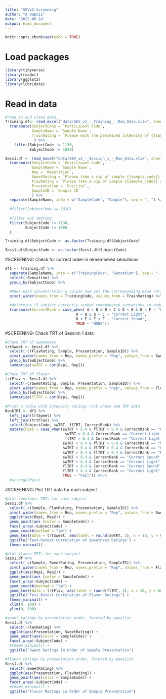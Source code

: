 ---
title: "SEVv2-Screening"
author: "A DuBois"
date: '2022-06-14'
output: html_document
---

```{r setup, include=FALSE}
knitr::opts_chunk$set(echo = TRUE)
```

# Load packages

```{r packages}
library(tidyverse)
library(readxl)
library(ggplot2)
library(lubridate)

```


# Read in data

```{r read & clean data}

#read in and clean data
Training.df<- read_excel("data/SEV_v2_-_Training_-_Raw_Data.xlsx", sheet = 4, skip = 3) %>%
  transmute(SubjectCode = `Participant Code`,
            SampleName = `Sample Name`,
            TrainRating = `Please mark the perceived intensity of {{sample_name}} exactly as you recorded it on your paper sheet.`
             ) %>%
    filter(SubjectCode != 1130,
           SubjectCode != 1080)

Sess1.df <- read_excel("data/SEV_v2_-_Session_1_-_Raw_Data.xlsx", sheet = 3, skip = 3) %>%
  transmute(SubjectCode = `Participant Code`,
            SampleName = `Sample Name`,
            Rep = `Repetition`,
            SweetRating = `Please take a sip of sample {{sample_code}} and rate the intensity of sweetness only.Sweetness:  the pleasant taste sensation typically produced by sugars (such as sucrose or glucose)`,
            FlavRating = `Please take a sip of sample {{sample_code}} and rate the intensity of flavor only.Flavor: the combined effect of taste sensations, aromas, and chemical feeling factors (e.g. burn of a chili, cooling of menthol) in the mouth.`,
            Presentation = `Position`,
            SampleID = `Sample ID`
            ) %>%
  separate(SampleName, into = c("SampleCode", "Sample"), sep = ". ") %>%
  
  #filter(SubjectCode == 1028)
  
  #filter out testing
  filter(SubjectCode != 1130,
         SubjectCode != 1080
  )

Training.df$SubjectCode <- as.factor(Training.df$SubjectCode)

Sess1.df$SubjectCode <- as.factor(Sess1.df$SubjectCode)

```

#SCREENING: Check for correct order in remembered sensations

```{r SCREENING: remembered sensations}


df1 <- Training.df %>%
  separate(SampleName, into = c("TrainingCode", "Sensation"), sep = ". ") %>%
  select(-Sensation) %>%
  group_by(SubjectCode) %>%

  #Make each concentration a column and put the corresponding mean rating value under each respective column
  pivot_wider(names_from = TrainingCode, values_from = TrainRating) %>%
  
  #determine if subject correctly ranked rememebered sensations in order
  transmute(CorrectRank = case_when( A < B & B < C & D < E & E < F ~ "Correct Light & Sound",
                                A < B & B < C ~ "Correct Light",
                                D < E & E < F ~ "Correct Sound", 
                                TRUE ~ "NONE"))


```

#SCREENING: Check TRT of Session 1 data
```{r SCREENING Session 1 TRT analysis}
#Check TRT of sweetness
trtSweet <- Sess1.df %>% 
  select(-c(FlavRating, Sample, Presentation, SampleID)) %>% 
  pivot_wider(names_from = Rep, names_prefix = "Rep", values_from = SweetRating) %>% 
  group_by(SubjectCode) %>% 
  summarise(swTRT = cor(Rep1, Rep2))

#Check TRT of flavor
trtFlav <- Sess1.df %>%
  select(-c(SweetRating, Sample, Presentation, SampleID)) %>%
  pivot_wider(names_from = Rep, names_prefix = "Rep", values_from = FlavRating) %>%
  group_by(SubjectCode) %>%
  summarise(flTRT = cor(Rep1, Rep2))
  
#Print a table with intensity ratings rank check and TRT data
RankTRT <- df1 %>%
  left_join(trtSweet) %>%
  left_join(trtFlav) %>%
  select(SubjectCode, swTRT, flTRT, CorrectRank) %>%
  mutate(Pass = case_when(swTRT > 0.4 & flTRT > 0.4 & CorrectRank == "Correct Light & Sound" ~ "Passed 3/3",
                           swTRT > 0.4 & CorrectRank == "Correct Light & Sound" ~ "Passed 2/3 (Failed Flavor TRT)",
                           flTRT > 0.4 & CorrectRank == "Correct Light & Sound" ~ "Passed 2/3 (Failed Sweet TRT)",
                          swTRT > 0.4 & flTRT > 0.4 & CorrectRank == "Correct Sound" ~ "Passed 2/3 (Failed Light Rank)",
                          swTRT > 0.4 & flTRT > 0.4 & CorrectRank == "Correct Light" ~ "Passed 2/3 (Failed Sound Rank)",
                          swTRT > 0.4 & flTRT > 0.4 & CorrectRank == "NONE" ~ "Check All Training to see if pass",
                          swTRT > 0.4 & CorrectRank == "Correct Sound" ~ "Check Light Training to see if pass",
                          swTRT > 0.4 & CorrectRank == "Correct Light" ~ "Check Sound Training to see if pass",
                          flTRT > 0.4 & CorrectRank == "Correct Sound" ~ "Check Light Training to see if pass",
                          flTRT > 0.4 & CorrectRank == "Correct Light" ~ "Check Sound Training to see if pass",
                          TRUE ~ "Fail")) #%>%
  #arrange(Pass)

```


#SCREENING: Plot TRT data for each subject
```{r SCREENING: plot sweetness and flavor TRTs}

#plot sweetness TRTs for each subject
Sess1.df %>% 
  select(-c(Sample, FlavRating, Presentation, SampleID)) %>%
  pivot_wider(names_from = Rep, names_prefix = "Rep", values_from = SweetRating) %>%
  ggplot(aes(Rep1, Rep2)) +
  geom_point(aes (color = SampleCode)) +
  facet_wrap(~SubjectCode) +
  geom_smooth(method = "lm") +
  geom_text(data = trtSweet, aes(label = round(swTRT, 2), x = 10, y = 60), color = "red") +
  ggtitle("Test-Retest Correlation of Sweetness Ratings") +
  theme_minimal()

#plot flavor TRTs for each subject
Sess1.df %>% 
  select(-c(Sample, SweetRating, Presentation, SampleID)) %>%
  pivot_wider(names_from = Rep, names_prefix = "Rep", values_from = FlavRating) %>%
  ggplot(aes(Rep1, Rep2)) +
  geom_point(aes (color = SampleCode)) +
  facet_wrap(~SubjectCode) +
  geom_smooth(method = "lm") +
  geom_text(data = trtFlav, aes(label = round(flTRT, 2), x = 10, y = 60), color = "red") +
  ggtitle("Test-Retest Correlation of Flavor Ratings") +
  theme_minimal() +
  xlim(0, 100) +
  ylim(0, 100)

#sweet ratings by presentation order, faceted by panelist
Sess1.df %>%
  select(-FlavRating) %>%
  ggplot(aes(Presentation, SweetRating)) +
  geom_point(aes(color = SampleCode)) +
  facet_wrap(~SubjectCode) +
  #theme_minimal() +
  ggtitle("Sweet Ratings in Order of Sample Presentation")

#flavor ratings by presentation order, faceted by panelist
Sess1.df %>%
  select(-SweetRating) %>%
  ggplot(aes(Presentation, FlavRating)) +
  geom_point(aes(color = SampleCode)) +
  facet_wrap(~SubjectCode) +
  #theme_minimal() +
  ggtitle("Flavor Ratings in Order of Sample Presentation")


```
